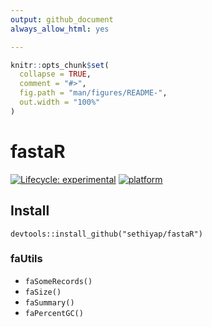 ```yaml
---
output: github_document
always_allow_html: yes

---
```


<!-- README.md is generated from README.Rmd. Please edit that file -->

```r
knitr::opts_chunk$set(
  collapse = TRUE,
  comment = "#>",
  fig.path = "man/figures/README-",
  out.width = "100%"
)
```

# fastaR

<!-- badges: start -->
[![Lifecycle: experimental](https://img.shields.io/badge/lifecycle-experimental-orange.svg)](https://www.tidyverse.org/lifecycle/#experimental)
[![platform](https://img.shields.io/badge/R-%3E%20v3.5.1-brightgreen)](https://shields.io/category/platform-support)
<!-- badges: end -->


## Install

```
devtools::install_github("sethiyap/fastaR")
```

### faUtils

- `faSomeRecords()`
- `faSize()`
- `faSummary()`
- `faPercentGC()`
